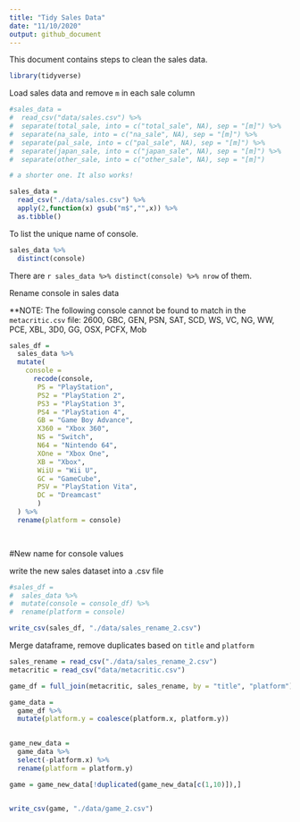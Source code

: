 ```yaml
---
title: "Tidy Sales Data"
date: "11/10/2020"
output: github_document
---
```


This document contains steps to clean the sales data.

```r
library(tidyverse)
```


Load sales data and remove `m` in each sale column

```r
#sales_data = 
#  read_csv("data/sales.csv") %>% 
#  separate(total_sale, into = c("total_sale", NA), sep = "[m]") %>% 
#  separate(na_sale, into = c("na_sale", NA), sep = "[m]") %>% 
#  separate(pal_sale, into = c("pal_sale", NA), sep = "[m]") %>% 
#  separate(japan_sale, into = c("japan_sale", NA), sep = "[m]") %>% 
#  separate(other_sale, into = c("other_sale", NA), sep = "[m]")

# a shorter one. It also works!

sales_data = 
  read_csv("./data/sales.csv") %>%
  apply(2,function(x) gsub("m$","",x)) %>% 
  as.tibble()
```


To list the unique name of console.

```r
sales_data %>% 
  distinct(console)
```

There are `r sales_data %>% distinct(console) %>% nrow` of them. 

Rename console in sales data

**NOTE: The following console cannot be found to match in the `metacritic.csv` file: 2600, GBC, GEN, PSN, SAT, SCD, WS, VC, NG, WW, PCE, XBL, 3D0, GG, OSX, PCFX, Mob


```r
sales_df = 
  sales_data %>% 
  mutate(
    console = 
      recode(console, 
       PS = "PlayStation",
       PS2 = "PlayStation 2",
       PS3 = "PlayStation 3",
       PS4 = "PlayStation 4",
       GB = "Game Boy Advance",
       X360 = "Xbox 360",
       NS = "Switch",
       N64 = "Nintendo 64",
       XOne = "Xbox One",
       XB = "Xbox",
       WiiU = "Wii U",
       GC = "GameCube",
       PSV = "PlayStation Vita",
       DC = "Dreamcast"
       )
  ) %>% 
  rename(platform = console)

 
```

#New name for console values

write the new sales dataset into a .csv file
```r
#sales_df = 
#  sales_data %>% 
#  mutate(console = console_df) %>% 
#  rename(platform = console)

write_csv(sales_df, "./data/sales_rename_2.csv")
```

Merge dataframe, remove duplicates based on `title` and `platform`

```r
sales_rename = read_csv("./data/sales_rename_2.csv")
metacritic = read_csv("data/metacritic.csv")

game_df = full_join(metacritic, sales_rename, by = "title", "platform")

game_data =
  game_df %>% 
  mutate(platform.y = coalesce(platform.x, platform.y))
  

game_new_data = 
  game_data %>% 
  select(-platform.x) %>% 
  rename(platform = platform.y)

game = game_new_data[!duplicated(game_new_data[c(1,10)]),]
  

write_csv(game, "./data/game_2.csv")
```

